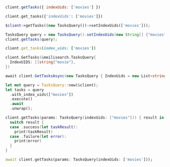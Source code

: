 <CodeGroup>

```javascript JS
client.getTasks({ indexUids: ['movies'] })
```


```python Python
client.get_tasks({'indexUids': ['movies']})
```


```php PHP
$client->getTasks((new TasksQuery())->setIndexUids(['movies']));
```


```java Java
TasksQuery query = new TasksQuery().setIndexUids(new String[] {"movies"});
client.getTasks(query);
```


```ruby Ruby
client.get_tasks(index_uids: ['movies'])
```


```go Go
client.GetTasks(&meilisearch.TasksQuery{
  IndexUIDS: []string{"movie"},
})
```


```csharp C#
await client.GetTasksAsync(new TasksQuery { IndexUids = new List<string> { "movies" } });
```


```rust Rust
let mut query = TasksQuery::new(&client);
let tasks = query
  .with_index_uids(["movies"])
  .execute()
  .await
  .unwrap();
```


```swift Swift
client.getTasks(params: TasksQuery(indexUids: ["movies"])) { result in
  switch result {
  case .success(let taskResult):
    print(taskResult)
  case .failure(let error):
    print(error)
  }
}
```


```dart Dart
await client.getTasks(params: TasksQuery(indexUids: ['movies']));
```

</CodeGroup>